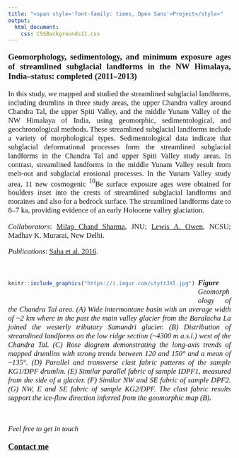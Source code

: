 ---
title: "<span style='font-family: times, Open Sans'>Project</style>"
output: 
  html_document:
    css: CSSBackgrounds11.css
---

<style>
body {
text-align: justify}
</style>

<p style="font-family: times, Open Sans; font-size:14pt">
**Geomorphology, sedimentology, and minimum exposure ages of streamlined subglacial landforms in the NW Himalaya, India–status: completed (2011–2013)** 
</p>
<p style="font-family: times, Open Sans; font-size:12.5pt">
In this study, we mapped and studied the streamlined subglacial landforms, including drumlins in three study areas, the upper Chandra valley around Chandra Tal, the upper Spiti Valley, and the middle Yunam Valley of the NW Himalaya of India, using geomorphic, sedimentological, and geochronological methods. These streamlined subglacial landforms include a variety of morphological types. Sedimentological data indicate that subglacial deformational processes form the streamlined subglacial landforms in the Chandra Tal and upper Spiti Valley study areas. In contrast, streamlined landforms in the middle Yunam Valley result from melt-out and subglacial erosional processes. In the Yunam Valley study area, 11 new cosmogenic $^{10}$Be surface exposure ages were obtained for boulders inset into the crests of streamlined subglacial landforms and moraines and also for a bedrock surface. The streamlined landforms date to 8–7 ka, providing evidence of an early Holocene valley glaciation.
</p>
<p style="font-family: times, Open Sans; font-size:12.5pt">
*Collaborators*: [Milap Chand Sharma](https://jnu.ac.in/content/milap), JNU; [Lewis A. Owen](https://meas.sciences.ncsu.edu/people/laowen2/), NCSU; Madhav K. Murarai, New Delhi.
</p>

<p style="font-family: times, Open Sans; font-size:12.5pt">
*Publications*: [Saha et al. 2016](files/Saha_et_al._2016.pdf).
</p>

<br>

<div style= "float:left;position: relative; right: 0px; top: -7px;">
```{r echo=FALSE, out.width="500px", fig.align='left'}

knitr::include_graphics("https://i.imgur.com/utyttJXl.jpg") 

```
</div>

<p style="font-family: times, Open Sans; font-size:12.5pt">
***Figure*** *Geomorphology of the Chandra Tal area. (A) Wide intermontane basin with an average width of ~2 km where in the past the main valley glacier from the Baralacha La joined the westerly tributary Samundri glacier. (B) Distribution of streamlined landforms on the low ridge section (~4300 m a.s.l.) west of the Chandra Tal. (C) Rose diagram demonstrating the long-axis trends of mapped drumlins with strong trends between 120 and 150° and a mean of ~135°. (D) Parallel and transverse clast fabric patterns of the sample KG1/DPF drumlin. (E) Similar parallel fabric of sample IDPF1, measured from the side of a glacier. (F) Similar NW and SE fabric of sample DPF2. (G) NW, E and SE fabric of sample KG2/DPF. The clast fabric results support the ice-flow direction inferred from the geomorphic map (B).*
</p>

<br>

<p style="font-family: times, Open Sans; font-size:12.5pt">
*Feel free to get in touch*
</p> 
<p style="font-family: times, Open Sans; font-size:14pt">
[**Contact me**](Contactme.html)
</p>
